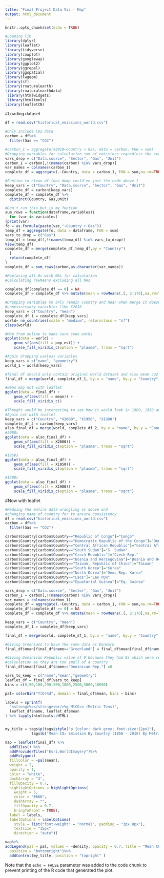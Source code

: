 ```yaml
---
title: "Final Project Data Vis - Map"
output: html_document
---
```


```r
knitr::opts_chunk$set(echo = TRUE)
```

```r
#Loading lib
library(dplyr)
library(leaflet)
library(tidyverse)
library(cowplot)
library(googleway)
library(ggplot2)
library(ggrepel)
library(ggspatial)
library(lwgeom)
library(sf)
library(rnaturalearth)
library(rnaturalearthdata)
 library(htmlwidgets)
 library(htmltools)
library(leafletCN) 
```

#Loading dataset
```r
df = read.csv("historical_emissions_world.csv")
```


```r
#Only include CO2 data
carbon = df%>%
  filter(Gas == "CO2")
```


```r
#carbon_1 = aggregate(X2018~Country + Gas, data = carbon, FUN = sum)
#Dropping variables for calculation sum of emissions regardless the sector
vars_drop = c("Data.source", "Sector", "Gas", "Unit")
carbon_1 = carbon[,!(names(carbon) %in% vars_drop)]
var_names = colnames(carbon_1)
complete_df = aggregate(.~Country, data = carbon_1, FUN = sum,na.rm=TRUE)
```

```r
#Funtion to clean df (was dump could've just the code above )
keep_vars = c("Country", "Data.source", "Sector", "Gas", "Unit")
complete_df = carbon[keep_vars]
complete_df = complete_df %>%
  distinct(Country, Gas,Unit)

#Don't run this but is my funtion 
sum_rows = function(dataframe,variables){
  for (var in variables)
{print(var)
fo = as.formula(paste(var,"~Country + Gas"))
temp_df = aggregate(fo, data = dataframe, FUN = sum)
vars_to_drop = c("Gas")
temp_df = temp_df[,!(names(temp_df) %in% vars_to_drop)]
View(temp_df)
complete_df = merge(complete_df,temp_df,by = "Country")
  }
  return(complete_df)
}
complete_df = sum_rows(carbon,as.character(var_names))
```


```r
#Replacing all 0s with NAs for calculation
#Calculating rowMeans excluding all NAs

complete_df[complete_df == 0] = NA
complete_df = complete_df %>% mutate(mean = rowMeans(.[, 2:170],na.rm=TRUE))


```
```r
#Dropping variables to only remain Country and mean when merge it doesn't contain 
#unnesscessary varaibles like X2018
keep_vars = c("Country", "mean")
complete_df_1 = complete_df[keep_vars]
world= ne_countries(scale = "medium", returnclass = "sf")
class(world)

#Map from online to make sure code works
ggplot(data = world) +
    geom_sf(aes(fill = pop_est)) +
    scale_fill_viridis_c(option = "plasma", trans = "sqrt")
```
```r
#Again dropping useless variables
keep_vars = c("name", "geometry")
world_1 = world[keep_vars]

#final df should only contain original world dataset and also mean co2 of each country
final_df = merge(world, complete_df_1, by.x = "name", by.y = "Country", all.x = TRUE)
```

```r
#mean map not with leaflet
ggplot(data = final_df) +
    geom_sf(aes(fill = mean)) +
    scale_fill_viridis_c()
```

```r
#Thought would be interesting to see how it would look in 1900, 1950 and 2000
#Again not with leaflet
keep_vars = c("Country", "X2000", "X1950", "X1900")
complete_df_2 = carbon[keep_vars]
also_final_df = merge(world, complete_df_2, by.x = "name", by.y = "Country", all.x = TRUE)
#2000s
ggplot(data = also_final_df) +
    geom_sf(aes(fill = X2000)) +
    scale_fill_viridis_c(option = "plasma", trans = "sqrt")
```
```r
#1950s
ggplot(data = also_final_df) +
    geom_sf(aes(fill = X1950)) +
    scale_fill_viridis_c(option = "plasma", trans = "sqrt")
```

```r
#1900s
ggplot(data = also_final_df) +
    geom_sf(aes(fill = X1900)) +
    scale_fill_viridis_c(option = "plasma", trans = "sqrt")
```

#Now with leaflet
```r
#Redoing the entire data wrangling as above and
#changing name of country for to ensure consistency
df = read.csv("historical_emissions_world.csv")
carbon = df%>%
  filter(Gas == "CO2")

carbon$Country[carbon$Country=="Republic of Congo"]="Congo"
carbon$Country[carbon$Country=="Democratic Republic of the Congo"]="Dem. Rep. Congo"
carbon$Country[carbon$Country=="Central African Republic"]="Central African Rep."
carbon$Country[carbon$Country=="South Sudan"]="S. Sudan"
carbon$Country[carbon$Country=="Czech Republic"]="Czech Rep."
carbon$Country[carbon$Country=="Bosnia and Herzegovina"]="Bosnia and Herz."
carbon$Country[carbon$Country=="Taiwan, Republic of China"]="Taiwan"
carbon$Country[carbon$Country=="South Korea"]="Korea"
carbon$Country[carbon$Country=="North Korea"]="Dem. Rep. Korea"
carbon$Country[carbon$Country=="Laos"]="Lao PDR"
carbon$Country[carbon$Country=="Equatorial Guinea"]="Eq. Guinea"

vars_drop = c("Data.source", "Sector", "Gas", "Unit")
carbon_1 = carbon[,!(names(carbon) %in% vars_drop)]
var_names = colnames(carbon_1)
complete_df = aggregate(.~Country, data = carbon_1, FUN = sum,na.rm=TRUE)
complete_df[complete_df == 0] = NA
complete_df = complete_df %>% mutate(mean = rowMeans(.[, 2:170],na.rm=TRUE))

keep_vars = c("Country", "mean")
complete_df_1 = complete_df[keep_vars]

final_df = merge(world, complete_df_1, by.x = "name", by.y = "Country", all.x = TRUE)


```

```r
#Giving Greenland to have the same data as Denmark
final_df$mean[final_df$name=="Greenland"] = final_df$mean[final_df$name=="Denmark"]

#Giving Dominican Republic value of 0 because they had 0s which were replaced by NA for
#calculation as they are too small of a country
final_df$mean[final_df$name=="Dominican Rep."] =0
```

```r
vars_to_keep = c("name","mean","geometry")
leaflet_df = final_df[vars_to_keep]
bins = c(0,50,100,200,500,1000,2500,5000,10000)

pal= colorBin("YlOrRd", domain = final_df$mean, bins = bins)

labels = sprintf(
  "<strong>%s</strong><br/>%g MtCO₂e (Metric Tons)",
  leaflet_df$name, leaflet_df$mean
) %>% lapply(htmltools::HTML)


my_title = tags$p(tags$style("p {color: dark grey; font-size:12px}"),
            tags$b("Mean CO₂ Emission By Country (1850 - 2018) By Metric Tons"))

map = leaflet(final_df) %>%
  addTiles() %>%
  addProviderTiles("Esri.WorldImagery")%>%
  addPolygons(
  fillColor = ~pal(mean),
  weight = 2,
  opacity = 1,
  color = "white",
  dashArray = "3",
  fillOpacity = 0.7, 
  highlightOptions = highlightOptions(
    weight = 5,
    color = "#666",
    dashArray = "",
    fillOpacity = 0.7,
    bringToFront = TRUE),   
  label = labels,
  labelOptions = labelOptions(
    style = list("font-weight" = "normal", padding = "3px 8px"),
    textsize = "15px",
    direction = "auto"))

map%>%
addLegend(pal = pal, values = ~density, opacity = 0.7, title = "Mean CO₂ Emission (Mt)",
  position = "bottomright")%>%
  addControl(my_title, position = "topright" )

```

Note that the `echo = FALSE` parameter was added to the code chunk to prevent printing of the R code that generated the plot.
